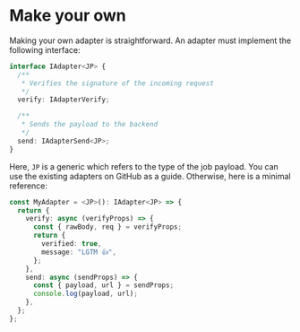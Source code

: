# Make your own

Making your own adapter is straightforward. An adapter must implement the following interface:

```ts
interface IAdapter<JP> {
  /**
   * Verifies the signature of the incoming request
   */
  verify: IAdapterVerify;

  /**
   * Sends the payload to the backend
   */
  send: IAdapterSend<JP>;
}
```

Here, `JP` is a generic which refers to the type of the job payload. You can use the existing adapters on GitHub as a guide. Otherwise, here is a minimal reference:

```ts
const MyAdapter = <JP>(): IAdapter<JP> => {
  return {
    verify: async (verifyProps) => {
      const { rawBody, req } = verifyProps;
      return {
        verified: true,
        message: "LGTM 👍",
      };
    },
    send: async (sendProps) => {
      const { payload, url } = sendProps;
      console.log(payload, url);
    },
  };
};
```
